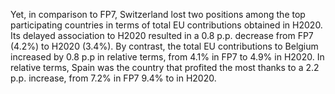 Yet, in comparison to FP7, Switzerland lost two positions among the top participating countries in terms of total EU contributions obtained in H2020.  Its delayed association to H2020 resulted in a 0.8 p.p. decrease from FP7 (4.2%) to H2020 (3.4%). By contrast, the total EU contributions to Belgium increased by 0.8 p.p in relative terms, from 4.1% in FP7 to 4.9% in H2020.  In relative terms, Spain was the country that profited the most thanks to a 2.2 p.p. increase, from 7.2% in FP7 9.4% to in H2020.
